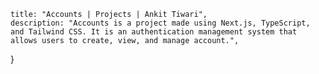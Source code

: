     title: "Accounts | Projects | Ankit Tiwari",
    description: "Accounts is a project made using Next.js, TypeScript, and Tailwind CSS. It is an authentication management system that allows users to create, view, and manage account.",
}


